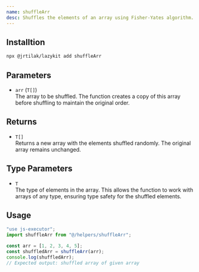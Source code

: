 ```yaml
---
name: shuffleArr
desc: Shuffles the elements of an array using Fisher-Yates algorithm.
---
```



<CodePreview methodName="shuffleArr"/>

## Installtion

```bash
npx @jrtilak/lazykit add shuffleArr
```

## Parameters

- `arr` (`T[]`)  
  The array to be shuffled. The function creates a copy of this array before shuffling to maintain the original order.

## Returns

- `T[]`  
  Returns a new array with the elements shuffled randomly. The original array remains unchanged.

## Type Parameters

- `T`  
  The type of elements in the array. This allows the function to work with arrays of any type, ensuring type safety for the shuffled elements.

## Usage
```javascript
"use js-executor";
import shuffleArr from "@/helpers/shuffleArr";

const arr = [1, 2, 3, 4, 5];
const shuffledArr = shuffleArr(arr);
console.log(shuffledArr);
// Expected output: shuffled array of given array
```